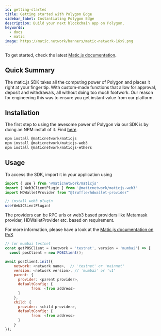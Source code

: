 ```yaml
---
id: getting-started
title: Getting started with Polygon Edge
sidebar_label: Instantiating Polygon Edge
description: Build your next blockchain app on Polygon.
keywords:
  - docs
  - matic
image: https://matic.network/banners/matic-network-16x9.png
---
```



To get started, check the latest [Matic.js documentation](https://maticnetwork.github.io/matic.js/docs/installation/).

## Quick Summary

The matic.js SDK takes all the computing power of Polygon and places it right at your finger tip. With custom-made functions that allow for approval, deposit and withdrawals, all without doing too much footwork. Our reason for engineering this was to ensure you get instant value from our platform.

## Installation
The first step to using the awesome power of Polygon via our SDK is by doing an NPM install of it. Find [here](https://www.npmjs.com/package/@maticnetwork/maticjs).

```bash
npm install @maticnetwork/maticjs
npm install @maticnetwork/maticjs-web3
npm install @maticnetwork/maticjs-ethers
```

## Usage
To access the SDK, import it in your application using
```js
import { use } from '@maticnetwork/maticjs'
import { Web3ClientPlugin } from '@maticnetwork/maticjs-web3'
import HDWalletProvider from "@truffle/hdwallet-provider"

// install web3 plugin
use(Web3ClientPlugin)
```

The providers can be RPC urls or web3 based providers like Metamask provider, HDWalletProvider etc. based on requirement.

For more information, please have a look at the [Matic.js documentation on PoS](https://maticnetwork.github.io/matic.js/docs/pos/).

```js
// for mumbai testnet
const getPOSClient = (network = 'testnet', version = 'mumbai') => {
  const posClient = new POSClient();

await posClient.init({
    network: <network name>,  // 'testnet' or 'mainnet'
    version: <network version>, // 'mumbai' or 'v1'
    parent: {
      provider: <parent provider>,
      defaultConfig: {
            from: <from address>
      }
    },
    child: {
      provider: <child provider>,
      defaultConfig: {
            from: <from address>
      }
    }
});
```
